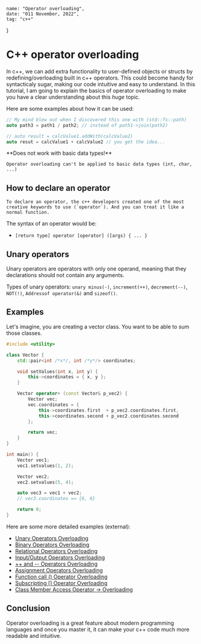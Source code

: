
    name: "Operator overloading",
    date: "011 November, 2022",
    tag: "c++"
}

# C++ operator overloading

In c++, we can add extra functionality to user-defined objects or structs by redefining/overloading built in c++ operators. This could become handy for syntacticaly sugar, making our code intuitive and easy to understand. In this tutorial, I am going to explain the basics of operator overloading to make you have a clear understanding about this *huge* topic.

Here are some examples about how it can be used:

```cpp
// My mind blew out when I discovered this one with (std::fs::path)
auto path3 = path1 / path2; // instead of path1->join(path2)

// auto result = calcValue1.addWith(calcValue2)
auto resut = calcValue1 + calcValue2 // you get the idea...
```

<Alert type="info">
    **Does not work with basic data types!**

    Operator overloading can't be applied to basic data types (int, char, ...)
</Alert>

## How to declare an operator

    To declare an operator, the c++ developers created one of the most creative keywords to use (`operator`). And you can treat it like a normal function.

The syntax of an operator would be:
- `[return type] operator [operator] ([args) { ... }`


## Unary operators

Unary operators are operators with only one operand, meaning that they declarations should not contain any arguments.

Types of unary operators: `unary minus(-)`, `increment(++)`, `decrement(--)`, `NOT(!)`, `Addressof operator(&)` and `sizeof()`.

## Examples

Let's imagine, you are creating a vector class. You want to be able to sum those classes.

```cpp
#include <utility>

class Vector {
    std::pair<int /*x*/, int /*y*/> coordinates;

    void setValues(int x, int y) {
        this->coordinates = { x, y };
    }

    Vector operator+ (const Vector& p_vec2) {
        Vector vec;
        vec.coordinates = {
            this->coordinates.first  + p_vec2.coordinates.first,
            this->coordinates.second + p_vec2.coordinates.second
        };

        return vec;
    }
}

int main() {
    Vector vec1;
    vec1.setvalues(1, 2);

    Vector vec2;
    vec2.setvalues(5, 4);

    auto vec3 = vec1 + vec2;
    // vec3.coordinates == {6, 6}

    return 0;
}
```

Here are some more detailed examples (external):
- <a target="_blank" href="https://www.tutorialspoint.com/cplusplus/class_member_access_operator_overloading.htm">Unary Operators Overloading</a>
- <a target="_blank" href="https://www.tutorialspoint.com/cplusplus/binary_operators_overloading.htm">Binary Operators Overloading</a>
- <a target="_blank" href="https://www.tutorialspoint.com/cplusplus/relational_operators_overloading.htm">Relational Operators Overloading</a>
- <a target="_blank" href="https://www.tutorialspoint.com/cplusplus/input_output_operators_overloading.htm">Input/Output Operators Overloading</a>
- <a target="_blank" href="https://www.tutorialspoint.com/cplusplus/increment_decrement_operators_overloading.htm">++ and -- Operators Overloading</a>
- <a target="_blank" href="https://www.tutorialspoint.com/cplusplus/assignment_operators_overloading.htm">Assignment Operators Overloading</a>
- <a target="_blank" href="https://www.tutorialspoint.com/cplusplus/function_call_operator_overloading.htm">Function call () Operator Overloading</a>
- <a target="_blank" href="https://www.tutorialspoint.com/cplusplus/subscripting_operator_overloading.htm">Subscripting [] Operator Overloading</a>
- <a target="_blank" href="https://www.tutorialspoint.com/cplusplus/class_member_access_operator_overloading.htm">Class Member Access Operator -> Overloading</a>

## Conclusion

Operator overloading is a great feature about modern programming languages and once you master it, it can make your c++ code much more readable and intuitive.

<Footer />
